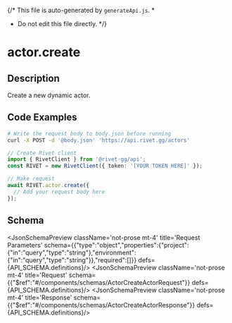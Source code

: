 {/* This file is auto-generated by `generateApi.js`.
  *
  * Do not edit this file directly.
  */}


# actor.create

## Description
Create a new dynamic actor.

## Code Examples

<CodeGroup title='Request' tag='POST' label='https://api.rivet.gg/actors'>

```bash {{ "title": "cURL" }}
# Write the request body to body.json before running
curl -X POST -d '@body.json' 'https://api.rivet.gg/actors'


```

```ts
// Create Rivet client
import { RivetClient } from '@rivet-gg/api';
const RIVET = new RivetClient({ token: '[YOUR TOKEN HERE]' });

// Make request
await RIVET.actor.create({
  // Add your request body here
});
```

</CodeGroup>

## Schema
<JsonSchemaPreview className='not-prose mt-4' title='Request Parameters' schema={{"type":"object","properties":{"project":{"in":"query","type":"string"},"environment":{"in":"query","type":"string"}},"required":[]}} defs={API_SCHEMA.definitions}/>
<JsonSchemaPreview className='not-prose mt-4' title='Request' schema={{"$ref":"#/components/schemas/ActorCreateActorRequest"}} defs={API_SCHEMA.definitions}/>
<JsonSchemaPreview className='not-prose mt-4' title='Response' schema={{"$ref":"#/components/schemas/ActorCreateActorResponse"}} defs={API_SCHEMA.definitions}/>
